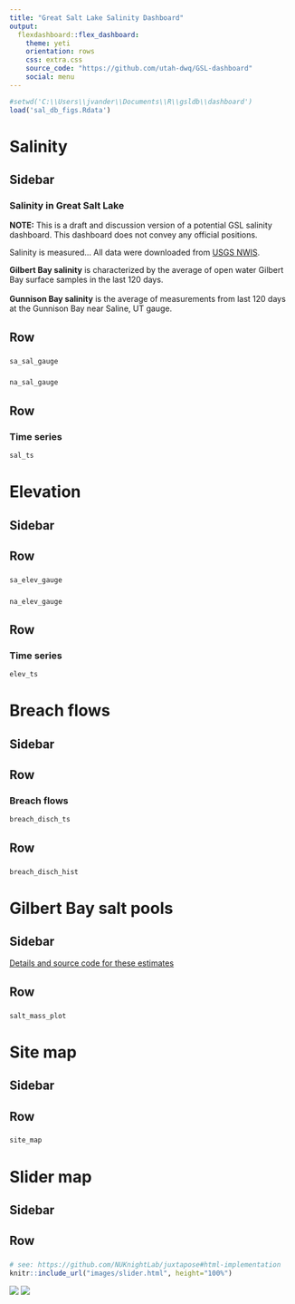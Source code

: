 ```yaml
---
title: "Great Salt Lake Salinity Dashboard"
output: 
  flexdashboard::flex_dashboard:
    theme: yeti
    orientation: rows
    css: extra.css
    source_code: "https://github.com/utah-dwq/GSL-dashboard"
    social: menu
---
```


```r
#setwd('C:\\Users\\jvander\\Documents\\R\\gsldb\\dashboard')
load('sal_db_figs.Rdata') 
```

# Salinity
Sidebar {.sidebar data-width=300}
-------------------------------------

### Salinity in Great Salt Lake
**NOTE:**
This is a draft and discussion version of a potential GSL salinity dashboard. This dashboard does not convey any official positions.  

Salinity is measured... All data were downloaded from [USGS NWIS](https://waterdata.usgs.gov/nwis){target="_blank"}. 

**Gilbert Bay salinity** is characterized by the average of open water Gilbert Bay surface samples in the last 120 days.  
<br>
**Gunnison Bay salinity** is the average of measurements from last 120 days at the Gunnison Bay near Saline, UT gauge.


Row
-----------------------------------------------------------------------
### 
```r
sa_sal_gauge
```

### 
```r
na_sal_gauge
```


Row
-----------------------------------------------------------------------

### Time series
```r
sal_ts
```



# Elevation
Sidebar {.sidebar data-width=300}
-------------------------------------


Row
-----------------------------------------------------------------------
### 
```r
sa_elev_gauge
```

### 
```r
na_elev_gauge
```


Row
-----------------------------------------------------------------------

### Time series
```r
elev_ts
```




# Breach flows
Sidebar {.sidebar data-width=300}
-------------------------------------

Row
-----------------------------------------------------------------------
### Breach flows
```r
breach_disch_ts
```

Row
-----------------------------------------------------------------------
### 
```r
breach_disch_hist
```




# Gilbert Bay salt pools
Sidebar {.sidebar data-width=300}
-------------------------------------
[Details and source code for these estimates](https://bookdown.org/jakevl/gsldb-analyses/){target="_blank"}

Row
-----------------------------------------------------------------------
###
```r
salt_mass_plot
```


# Site map
Sidebar {.sidebar data-width=300}
-------------------------------------


Row
-----------------------------------------------------------------------
###
```r
site_map
```



# Slider map
Sidebar {.sidebar data-width=300}
-------------------------------------

Row
-----------------------------------------------------------------------
###
```r
# see: https://github.com/NUKnightLab/juxtapose#html-implementation
knitr::include_url("images/slider.html", height="100%")
```

<div id="juxtapose-wrapper" class="juxtapose" data-startingposition="20%" style="width: 600px">
<div class="juxtapose">
   <img src="images/ja_2019.png" data-label="2019" />
   <img src="images/ja_2002.png" data-label="2002" />
</div>
<script src="https://cdn.knightlab.com/libs/juxtapose/latest/js/juxtapose.min.js"></script>
<link rel="stylesheet" href="https://cdn.knightlab.com/libs/juxtapose/latest/css/juxtapose.css">


<style>
body:after {
content: url(www/deq_dwq_logo.png);
position: fixed;
bottom: 0.5em;
left: 0.5em;
}
</style>








